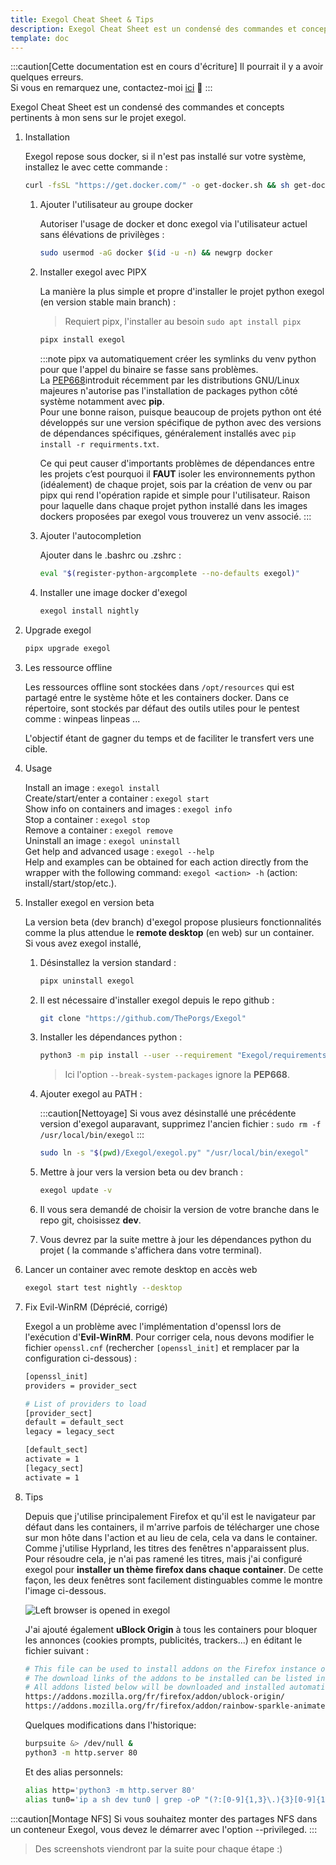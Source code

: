 ---
title: Exegol Cheat Sheet & Tips
description: Exegol Cheat Sheet est un condensé des commandes et concepts pertinents à mon sens sur le projet exegol.
template: doc
---


:::caution[Cette documentation est en cours d'écriture]
Il pourrait il y a avoir quelques erreurs.  
Si vous en remarquez une, contactez-moi [ici](mailto:contactit.yarka@slmail.me) :slightly_smiling_face:
::: 

Exegol Cheat Sheet est un condensé des commandes et concepts pertinents à mon sens sur le projet exegol.  

<Steps>

1. Installation

   Exegol repose sous docker, si il n'est pas installé sur votre système, installez le avec cette commande :

   ```sh
   curl -fsSL "https://get.docker.com/" -o get-docker.sh && sh get-docker.sh
   ```
   
   <Steps>

   1. Ajouter l'utilisateur au groupe docker

      Autoriser l'usage de docker et donc exegol via l'utilisateur actuel sans élévations de privilèges :

      ```sh
      sudo usermod -aG docker $(id -u -n) && newgrp docker
      ```

   2. Installer exegol avec PIPX

      La manière la plus simple et propre d'installer le projet python exegol (en version stable main branch) :

      > Requiert pipx, l'installer au besoin `sudo apt install pipx`

      ```sh
      pipx install exegol
      ```

      :::note
      pipx va automatiquement créer les symlinks du venv python pour que l'appel du binaire se fasse sans problèmes.  
      La <a href="[https://privatebin.net](https://peps.python.org/pep-0668/)" target="_blank">PEP668</a>introduit récemment par les distributions GNU/Linux majeures n'autorise pas l'installation de packages python côté système notamment avec **pip**.  
      Pour une bonne raison, puisque beaucoup de projets python ont été développés sur une version spécifique de python avec des versions de dépendances spécifiques, généralement installés avec `pip install -r requirments.txt`.  

      Ce qui peut causer d'importants problèmes de dépendances entre les projets c’est pourquoi il **FAUT** isoler les environnements python (idéalement) de chaque projet, sois par la création de venv ou par pipx qui rend l'opération rapide et simple pour l'utilisateur. Raison pour laquelle dans chaque projet python installé dans les images dockers proposées par exegol vous trouverez un venv associé.
      ::: 

   3. Ajouter l'autocompletion

      Ajouter dans le .bashrc ou .zshrc :

      ```sh ~/.bashrc
      eval "$(register-python-argcomplete --no-defaults exegol)"
      ```

   4. Installer une image docker d'exegol 

      ```sh
      exegol install nightly
      ```

   </Steps>

2. Upgrade exegol

   ```sh
   pipx upgrade exegol
   ```

3. Les ressource offline

   Les ressources offline sont stockées dans `/opt/resources` qui est partagé entre le système hôte et les containers docker.
   Dans ce répertoire, sont stockés par défaut des outils utiles pour le pentest comme :
   <Icon name="right-arrow" />winpeas
   <Icon name="right-arrow" />linpeas
   <Icon name="right-arrow" />...

   L'objectif étant de gagner du temps et de faciliter le transfert vers une cible.

4. Usage

   <Icon name="right-arrow" />Install an image : `exegol install`  
   <Icon name="right-arrow" />Create/start/enter a container : `exegol start`  
   <Icon name="right-arrow" />Show info on containers and images : `exegol info`  
   <Icon name="right-arrow" />Stop a container : `exegol stop`  
   <Icon name="right-arrow" />Remove a container : `exegol remove`  
   <Icon name="right-arrow" />Uninstall an image : `exegol uninstall`  
   <Icon name="right-arrow" />Get help and advanced usage : `exegol --help`  
   <Icon name="right-arrow" />Help and examples can be obtained for each action directly from the wrapper with the following command: `exegol <action> -h` (action: install/start/stop/etc.).

5. Installer exegol en version beta

   La version beta (dev branch) d'exegol propose plusieurs fonctionnalités comme la plus attendue le **remote desktop** (en web) sur un container.  
   Si vous avez exegol installé, 

   <Steps>

   1. Désinstallez la version standard :

      ```sh
      pipx uninstall exegol
      ```

   2. Il est nécessaire d'installer exegol depuis le repo github :

      ```sh
      git clone "https://github.com/ThePorgs/Exegol"
      ```

   3. Installer les dépendances python :

      ```sh
      python3 -m pip install --user --requirement "Exegol/requirements.txt" --break-system-packages
      ```

      > Ici l'option `--break-system-packages` ignore la **PEP668**.

   4. Ajouter exegol au PATH :

      :::caution[Nettoyage]
      Si vous avez désinstallé une précédente version d'exegol auparavant, supprimez l'ancien fichier : `sudo rm -f /usr/local/bin/exegol`
      :::

      ```sh
      sudo ln -s "$(pwd)/Exegol/exegol.py" "/usr/local/bin/exegol"
      ```
   5. Mettre à jour vers la version beta ou dev branch :

      ```sh
      exegol update -v
      ```

   6. Il vous sera demandé de choisir la version de votre branche dans le repo git, choisissez **dev**.  
   
   7. Vous devrez par la suite mettre à jour les dépendances python du projet ( la commande s'affichera dans votre terminal).
   
   </Steps>

6. Lancer un container avec remote desktop en accès web 

   ```sh
   exegol start test nightly --desktop
   ```

7. Fix Evil-WinRM (Déprécié, corrigé)

   Exegol a un problème avec l'implémentation d'openssl lors de l'exécution d'**Evil-WinRM**. Pour corriger cela, nous devons modifier le fichier `openssl.cnf` (rechercher `[openssl_init]` et remplacer par la configuration ci-dessous) :

   ```sh title="/etc/ssl/openssl.cnf"
   [openssl_init]
   providers = provider_sect

   # List of providers to load
   [provider_sect]
   default = default_sect
   legacy = legacy_sect

   [default_sect]
   activate = 1
   [legacy_sect]
   activate = 1
   ```
8. Tips

   Depuis que j'utilise principalement Firefox et qu'il est le navigateur par défaut dans les containers, il m'arrive parfois de télécharger une chose sur mon hôte dans l'action et au lieu de cela, cela va dans le container. Comme j'utilise Hyprland, les titres des fenêtres n'apparaissent plus. Pour résoudre cela, je n'ai pas ramené les titres, mais j'ai configuré exegol pour **installer un thème firefox dans chaque container**. De cette façon, les deux fenêtres sont facilement distinguables comme le montre l'image ci-dessous.

   ![Left browser is opened in exegol](../../../assets/pentest/browsers.webp)

   J'ai ajouté également **uBlock Origin** à tous les containers pour bloquer les annonces (cookies prompts, publicités, trackers...) en éditant le fichier suivant :

   ```sh title="~/.exegol/my-resources/setup/firefox/addons.txt"
   # This file can be used to install addons on the Firefox instance of Exegol.
   # The download links of the addons to be installed can be listed in this file (ie: https://addons.mozilla.org/fr/firefox/addon/foxyproxy-standard/).
   # All addons listed below will be downloaded and installed automatically when creating a new Exegol container.
   https://addons.mozilla.org/fr/firefox/addon/ublock-origin/
   https://addons.mozilla.org/fr/firefox/addon/rainbow-sparkle-animated-theme/
   ```

   Quelques modifications dans l'historique:

   ```sh title="~/.exegol/my-resources/setup/zsh/history"
   burpsuite &> /dev/null &
   python3 -m http.server 80
   ```

   Et des alias personnels:

   ```sh titl="~/.exegol/my-resources/setup/zsh/aliases"
   alias http='python3 -m http.server 80'
   alias tun0='ip a sh dev tun0 | grep -oP "(?:[0-9]{1,3}\.){3}[0-9]{1,3}" | tr -d "\n" | xclip -sel c; tun0ip=$(xsel -ob); echo "\033[1;32m[+]\033[0m Successfully copied \033[1;32m$tun0ip\033[0m (tun0) to clipboard !"'
   ```
   
</Steps>

:::caution[Montage NFS]
Si vous souhaitez monter des partages NFS dans un conteneur Exegol, vous devez le démarrer avec l'option --privileged.
:::

> Des screenshots viendront par la suite pour chaque étape :)